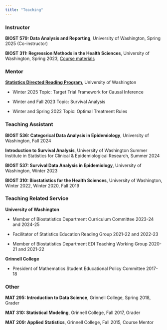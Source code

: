 ```yaml
---
title: "Teaching"
---
```


### Instructor

**BIOST 579: Data Analysis and Reporting**, University of Washington, Spring 2025 (Co-instructor)

**BIOST 311: Regression Methods in the Health Sciences**, University of Washington, Spring 2023, [Course materials](https://github.com/ngalanter/BIOST311_2023)

### Mentor

[**Statistics Directed Reading Program**](https://spa-drp.github.io/), University of Washington

- Winter 2025 Topic: Target Trial Framework for Causal Inference

- Winter and Fall 2023 Topic: Survival Analysis 

- Winter and Spring 2022 Topic: Optimal Treatment Rules

### Teaching Assistant

**BIOST 536: Categorical Data Analysis in Epidemiology**, University of Washington, Fall 2024

**Introduction to Survival Analysis**, University of Washington Summer Institute in Statistics for Clinical & Epidemiological Research, Summer 2024

**BIOST 537: Survival Data Analysis in Epidemiology**, University of Washington, Winter 2023

**BIOST 310: Biostatistics for the Health Sciences**, University of Washington, Winter 2022, Winter 2020, Fall 2019

### Teaching Related Service

**University of Washington**

- Member of Biostatistics Department Curriculum Committee 2023-24 and 2024-25

- Facilitator of Statistics Education Reading Group 2021-22 and 2022-23

- Member of Biostatistics Department EDI Teaching Working Group 2020-21 and 2021-22

**Grinnell College**

- President of Mathematics Student Educational Policy Committee 2017-18

### Other

**MAT 295: Introduction to Data Science**, Grinnell College, Spring 2018, Grader
        
 **MAT 310: Statistical Modeling**, Grinnell College, Fall 2017, Grader

**MAT 209: Applied Statistics**, Grinnell College, Fall 2015, Course Mentor
